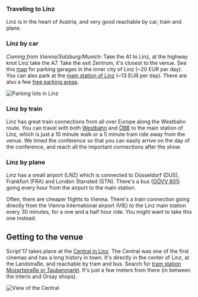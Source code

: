 ### Traveling to Linz

Linz is in the heart of Austria, and very good reachable by car, train and plane.

### Linz by car

*Coming from Vienna/Salzburg/Munich*: Take the A1 to Linz, at the highway knot Linz take
the A7. Take the exit Zentrum, it's closest to the venue. See this [map](http://www.linz.at/verkehr/34298.asp)
for parking garages in the inner city of Linz (~20 EUR per day). You can also park at the [main
station of Linz](http://www.parken.cc/) (~13 EUR per day). There are also a few [free parking areas](https://portal.linz.gv.at/Serviceguide/viewChapter.html?chapterid=122194).

![Parking lots in Linz](/static/assets/parking.jpg)

### Linz by train

Linz has great train connections from all over Europe along the Westbahn route. You can travel with both
[Westbahn](http://westbahn.at) and [ÖBB](http://oebb.at) to the main station of Linz, which
is just a 10 minute walk or a 5 minute tram ride away from the venue. We timed the conference so that you
can easily arrive on the day of the conference, and reach all the important connections after the show.

### Linz by plane

Linz has a small airport (LNZ) which is connected to Düsseldorf (DUS), Frankfurt (FRA) and London Stansted (STN). There's
a bus ([OÖVV 601](http://www.ooevv.at/upload/content/media/Fahrplanbilder_601_13.12.2015.pdf)) going every hour from
the airport to the main station.

Often, there are cheaper flights to Vienna. There's a train connection going directly from the Vienna International airport (VIE) to the Linz main station every 30 minutes, for a one and a half hour ride. You might want to take this one instead.

## Getting to the venue

Script'17 takes place at the [Central in Linz](http://www.centrallinz.at). The Central was one of the first
cinemas and has a long history in town. It's directly in the center of Linz, at the Landstraße, and reachable by tram and bus.
Search for [tram station Mozartstraße or Taubenmarkt](http://linzag.at). It's just a few meters from there (in between the interio and Orsay shops).

![View of the Central](/static/assets/central.jpg)

